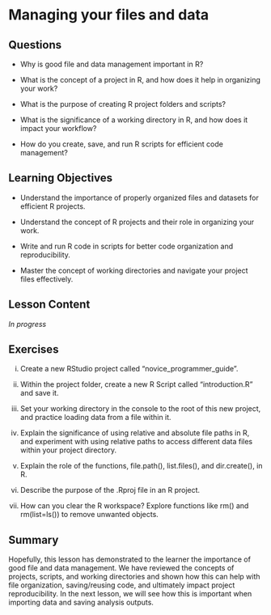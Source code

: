 # Managing your files and data {#sec-managing}

## Questions

-   Why is good file and data management important in R?

-   What is the concept of a project in R, and how does it help in organizing your work?

-   What is the purpose of creating R project folders and scripts?

-   What is the significance of a working directory in R, and how does it impact your workflow?

-   How do you create, save, and run R scripts for efficient code management?

## Learning Objectives

-   Understand the importance of properly organized files and datasets for efficient R projects.

-   Understand the concept of R projects and their role in organizing your work.

-   Write and run R code in scripts for better code organization and reproducibility.

-   Master the concept of working directories and navigate your project files effectively.

## Lesson Content

*In progress*

## Exercises

i.  Create a new RStudio project called "novice_programmer_guide".

ii. Within the project folder, create a new R Script called "introduction.R" and save it.

iii. Set your working directory in the console to the root of this new project, and practice loading data from a file within it.

iv. Explain the significance of using relative and absolute file paths in R, and experiment with using relative paths to access different data files within your project directory.

v.  Explain the role of the functions, file.path(), list.files(), and dir.create(), in R.

vi. Describe the purpose of the .Rproj file in an R project.

vii. How can you clear the R workspace? Explore functions like rm() and rm(list=ls()) to remove unwanted objects.

## Summary

Hopefully, this lesson has demonstrated to the learner the importance of good file and data management. We have reviewed the concepts of projects, scripts, and working directories and shown how this can help with file organization, saving/reusing code, and ultimately impact project reproducibility. In the next lesson, we will see how this is important when importing data and saving analysis outputs.
